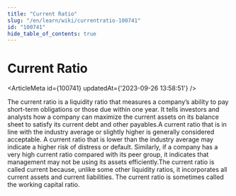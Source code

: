 ```yaml
---
title: "Current Ratio"
slug: "/en/learn/wiki/currentratio-100741"
id: "100741"
hide_table_of_contents: true
---
```



# Current Ratio

<ArticleMeta id={100741} updatedAt={'2023-09-26 13:58:51'} />
<div className='border-solid border-b border-t-0 my-4 border-[var(--ifm-color-gray-300)]' />

The current ratio is a liquidity ratio that measures a company’s ability to pay short-term obligations or those due within one year. It tells investors and analysts how a company can maximize the current assets on its balance sheet to satisfy its current debt and other payables.A current ratio that is in line with the industry average or slightly higher is generally considered acceptable. A current ratio that is lower than the industry average may indicate a higher risk of distress or default. Similarly, if a company has a very high current ratio compared with its peer group, it indicates that management may not be using its assets efficiently.The current ratio is called current because, unlike some other liquidity ratios, it incorporates all current assets and current liabilities. The current ratio is sometimes called the working capital ratio.
